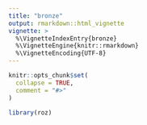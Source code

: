 ```yaml
---
title: "bronze"
output: rmarkdown::html_vignette
vignette: >
  %\VignetteIndexEntry{bronze}
  %\VignetteEngine{knitr::rmarkdown}
  %\VignetteEncoding{UTF-8}
---
```


```r
knitr::opts_chunk$set(
  collapse = TRUE,
  comment = "#>"
)
```

```r
library(roz)
```

